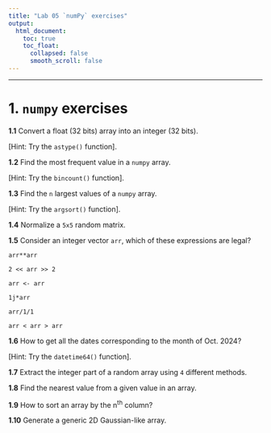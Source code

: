 ```yaml
---
title: "Lab 05 `numPy` exercises"
output:
  html_document:
    toc: true
    toc_float:
      collapsed: false
      smooth_scroll: false
---
```


***

# 1. `numpy` exercises

**1.1**  Convert a float (32 bits) array into an integer (32 bits).

[Hint: Try the `astype()` function].

**1.2**  Find the most frequent value in a `numpy` array.

[Hint: Try the `bincount()` function].

**1.3**  Find the `n` largest values of a `numpy` array.

[Hint: Try the `argsort()` function].

**1.4**  Normalize a `5x5` random matrix.

**1.5**  Consider an integer vector `arr`, which of these expressions are legal?  

```
arr**arr

2 << arr >> 2

arr <- arr

1j*arr

arr/1/1

arr < arr > arr
```

**1.6** How to get all the dates corresponding to the month of Oct. 2024?  

[Hint: Try the `datetime64()` function].


**1.7** Extract the integer part of a random array using `4` different methods.  

**1.8** Find the nearest value from a given value in an array.  

**1.9** How to sort an array by the n^th^ column?   

**1.10** Generate a generic 2D Gaussian-like array.  




